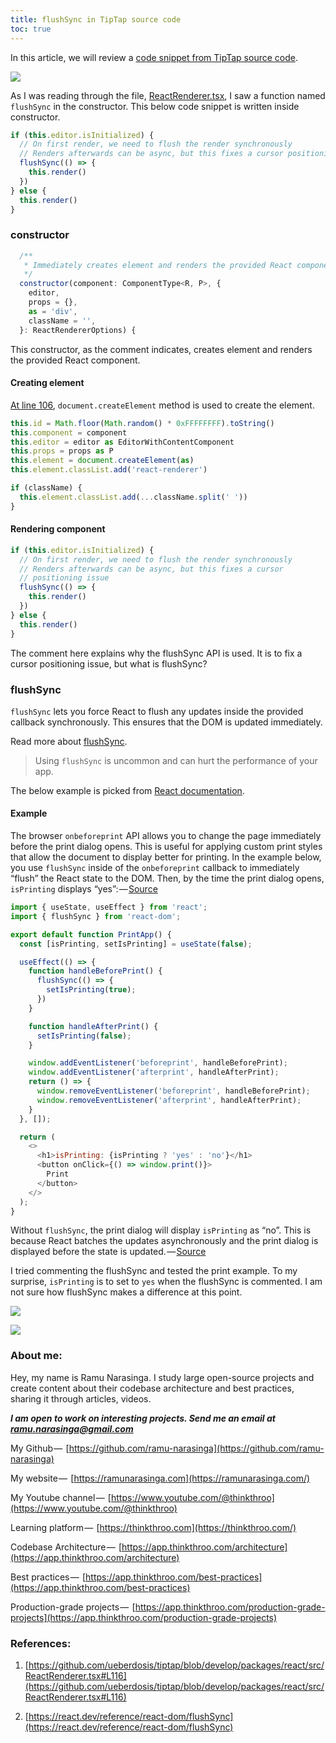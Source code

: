 ```yaml
---
title: flushSync in TipTap source code
toc: true
---
```


In this article, we will review a [code snippet from TipTap source code](https://github.com/ueberdosis/tiptap/blob/develop/packages/react/src/ReactRenderer.tsx#L116).

![](https://cdn-images-1.medium.com/max/1600/1*Ynx2myANUp__cT1xZbafHg.png)

As I was reading through the file, [ReactRenderer.tsx](https://github.com/ueberdosis/tiptap/blob/develop/packages/react/src/ReactRenderer.tsx#L116), I saw a function named `flushSync` in the constructor. This below code snippet is written inside constructor.

```js
if (this.editor.isInitialized) {
  // On first render, we need to flush the render synchronously
  // Renders afterwards can be async, but this fixes a cursor positioning issue
  flushSync(() => {
    this.render()
  })
} else {
  this.render()
}
```

### constructor

```js
  /**
   * Immediately creates element and renders the provided React component.
   */
  constructor(component: ComponentType<R, P>, {
    editor,
    props = {},
    as = 'div',
    className = '',
  }: ReactRendererOptions) {
```

This constructor, as the comment indicates, creates element and renders the provided React component.

#### Creating element

[At line 106](https://github.com/ueberdosis/tiptap/blob/develop/packages/react/src/ReactRenderer.tsx#L106), `document.createElement` method is used to create the element.

```js
this.id = Math.floor(Math.random() * 0xFFFFFFFF).toString()
this.component = component
this.editor = editor as EditorWithContentComponent
this.props = props as P
this.element = document.createElement(as)
this.element.classList.add('react-renderer')

if (className) {
  this.element.classList.add(...className.split(' '))
}
```

#### Rendering component

```js
if (this.editor.isInitialized) {
  // On first render, we need to flush the render synchronously
  // Renders afterwards can be async, but this fixes a cursor 
  // positioning issue
  flushSync(() => {
    this.render()
  })
} else {
  this.render()
}
```

The comment here explains why the flushSync API is used. It is to fix a cursor positioning issue, but what is flushSync?

### flushSync

`flushSync` lets you force React to flush any updates inside the provided callback synchronously. This ensures that the DOM is updated immediately.

Read more about [flushSync](https://react.dev/reference/react-dom/flushSync).

> Using `flushSync` is uncommon and can hurt the performance of your app.

The below example is picked from [React documentation](https://react.dev/reference/react-dom/flushSync#flushing-updates-for-third-party-integrations).

#### Example

The browser `onbeforeprint` API allows you to change the page immediately before the print dialog opens. This is useful for applying custom print styles that allow the document to display better for printing. In the example below, you use `flushSync` inside of the `onbeforeprint` callback to immediately “flush” the React state to the DOM. Then, by the time the print dialog opens, `isPrinting` displays “yes”: — [Source](https://react.dev/reference/react-dom/flushSync#flushing-updates-for-third-party-integrations)

```js
import { useState, useEffect } from 'react';
import { flushSync } from 'react-dom';

export default function PrintApp() {
  const [isPrinting, setIsPrinting] = useState(false);

  useEffect(() => {
    function handleBeforePrint() {
      flushSync(() => {
        setIsPrinting(true);
      })
    }

    function handleAfterPrint() {
      setIsPrinting(false);
    }

    window.addEventListener('beforeprint', handleBeforePrint);
    window.addEventListener('afterprint', handleAfterPrint);
    return () => {
      window.removeEventListener('beforeprint', handleBeforePrint);
      window.removeEventListener('afterprint', handleAfterPrint);
    }
  }, []);

  return (
    <>
      <h1>isPrinting: {isPrinting ? 'yes' : 'no'}</h1>
      <button onClick={() => window.print()}>
        Print
      </button>
    </>
  );
}
```

Without `flushSync`, the print dialog will display `isPrinting` as “no”. This is because React batches the updates asynchronously and the print dialog is displayed before the state is updated. — [Source](https://react.dev/reference/react-dom/flushSync#flushing-updates-for-third-party-integrations)

I tried commenting the flushSync and tested the print example. To my surprise, `isPrinting` is to set to `yes` when the flushSync is commented. I am not sure how flushSync makes a difference at this point.

![](https://cdn-images-1.medium.com/max/1600/1*AjJ5gH7JAdBfwbE-gs3MCw.png)

![](https://cdn-images-1.medium.com/max/1200/1*3fQjMvpeCglkVpumSZboYQ.png)

### About me:

Hey, my name is Ramu Narasinga. I study large open-source projects and create content about their codebase architecture and best practices, sharing it through articles, videos.

***I am open to work on interesting projects. Send me an email at ramu.narasinga@gmail.com***

My Github —  [https://github.com/ramu-narasinga](https://github.com/ramu-narasinga)

My website —  [https://ramunarasinga.com](https://ramunarasinga.com/)

My Youtube channel —  [https://www.youtube.com/@thinkthroo](https://www.youtube.com/@thinkthroo)

Learning platform —  [https://thinkthroo.com](https://thinkthroo.com/)

Codebase Architecture —  [https://app.thinkthroo.com/architecture](https://app.thinkthroo.com/architecture)

Best practices —  [https://app.thinkthroo.com/best-practices](https://app.thinkthroo.com/best-practices)

Production-grade projects —  [https://app.thinkthroo.com/production-grade-projects](https://app.thinkthroo.com/production-grade-projects)

### References:

1. [https://github.com/ueberdosis/tiptap/blob/develop/packages/react/src/ReactRenderer.tsx#L116](https://github.com/ueberdosis/tiptap/blob/develop/packages/react/src/ReactRenderer.tsx#L116)
    
2. [https://react.dev/reference/react-dom/flushSync](https://react.dev/reference/react-dom/flushSync)